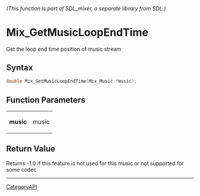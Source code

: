 ====== (This function is part of SDL_mixer, a separate library from SDL.) ======
= Mix_GetMusicLoopEndTime =

Get the loop end time position of music stream 

== Syntax ==

<syntaxhighlight lang='c'>
double Mix_GetMusicLoopEndTime(Mix_Music *music);
</syntaxhighlight>

== Function Parameters ==

{|
|'''music'''
|music
|}

== Return Value ==

Returns -1.0 if this feature is not used for this music or not supported
for some codec

----
[[CategoryAPI]]


